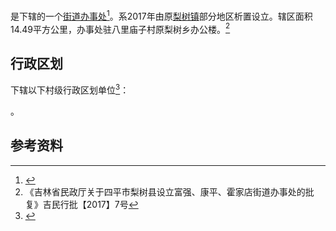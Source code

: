 {{中国乡级行政区|22/03/22/002/000
|建置时间 = 2017年
|政府驻地 = 八里庙子村
|总面积 = 12.93 平方公里
|总人口 = 
|户籍人口 = 
|户籍人口年份 = 
|常住人口 = 
|常住人口年份 = 
|人口密度 = 
|GDP = 
|邮政编码 =136599
}}

'''{{PAGENAMEBASE}}'''是{{PRC admin/fullname|22/03/22/002/000|3}}下辖的一个[[街道办事处|街道办事处]]<ref>{{PRC admin/ref sgc|{{PRC admin/parent|22/03/22/002/000}}}}</ref>。系2017年由原[[梨树镇_(梨树县)|梨树镇]]部分地区析置设立。辖区面积14.49平方公里，办事处驻八里庙子村原梨树乡办公楼。<ref>《吉林省民政厅关于四平市梨树县设立富强、康平、霍家店街道办事处的批复》吉民行批【2017】7号</ref>

== 行政区划 ==
{{PAGENAMEBASE}}下辖以下村级行政区划单位<ref>{{PRC admin/ref sgc|22/03/22/002/000}}</ref>：

{{PRC admin/children|22/03/22/002/000}}。

== 参考资料 ==
{{reflist}}

{{吉林行政区划小作品}}
{{PRC admin/navcat|22/03/22/002/000}}